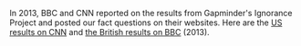 In 2013, BBC and CNN reported on the results from Gapminder's Ignorance Project and posted our fact questions on their websites. Here are the [US results on CNN](https://edition.cnn.com/2013/12/10/world/gapminder-us-ignorance-survey/index.html) and [the British results on BBC](https://www.bbc.com/news/magazine-24836917) (2013).